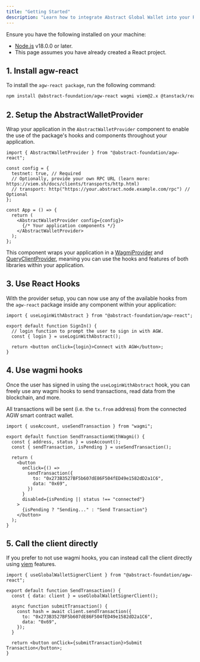 ```yaml
---
title: "Getting Started"
description: "Learn how to integrate Abstract Global Wallet into your React application using the agw-react package."
---
```


<Accordion title="Prerequisites">
  Ensure you have the following installed on your machine: 
  
- [Node.js](https://nodejs.org/en/download/) v18.0.0 or later.
- This page assumes you have already created a React project.

</Accordion>

## 1. Install agw-react

To install the `agw-react package`, run the following command:

```bash
npm install @abstract-foundation/agw-react wagmi viem@2.x @tanstack/react-query
```

## 2. Setup the AbstractWalletProvider

Wrap your application in the `AbstractWalletProvider` component to enable the use of the package's hooks and components
throughout your application.

```tsx
import { AbstractWalletProvider } from "@abstract-foundation/agw-react";

const config = {
  testnet: true, // Required
  // Optionally, provide your own RPC URL (learn more: https://viem.sh/docs/clients/transports/http.html)
  // transport: http("https://your.abstract.node.example.com/rpc") // Optional
};

const App = () => {
  return (
    <AbstractWalletProvider config={config}>
      {/* Your application components */}
    </AbstractWalletProvider>
  );
};
```

This component wraps your application in a [WagmiProvider](https://wagmi.sh/react/api/WagmiProvider) and
[QueryClientProvider](https://tanstack.com/query/latest/docs/framework/react/reference/QueryClientProvider),
meaning you can use the hooks and features of both libraries within your application.

## 3. Use React Hooks

With the provider setup, you can now use any of the available hooks from the `agw-react` package inside
any component within your application:

```tsx
import { useLoginWithAbstract } from "@abstract-foundation/agw-react";

export default function SignIn() {
  // login function to prompt the user to sign in with AGW.
  const { login } = useLoginWithAbstract();

  return <button onClick={login}>Connect with AGW</button>;
}
```

## 4. Use wagmi hooks

Once the user has signed in using the `useLoginWithAbstract` hook,
you can freely use any wagmi hooks to send transactions, read data from the blockchain, and more.

All transactions will be sent (i.e. the `tx.from` address) from the connected AGW smart contract wallet.

```tsx
import { useAccount, useSendTransaction } from "wagmi";

export default function SendTransactionWithWagmi() {
  const { address, status } = useAccount();
  const { sendTransaction, isPending } = useSendTransaction();

  return (
    <button
      onClick={() =>
        sendTransaction({
          to: "0x273B3527BF5b607dE86F504fED49e1582dD2a1C6",
          data: "0x69",
        })
      }
      disabled={isPending || status !== "connected"}
    >
      {isPending ? "Sending..." : "Send Transaction"}
    </button>
  );
}
```

## 5. Call the client directly

If you prefer to not use wagmi hooks, you can instead call the client directly using [viem](https://viem.sh/) features.

```tsx
import { useGlobalWalletSignerClient } from "@abstract-foundation/agw-react";

export default function SendTransaction() {
  const { data: client } = useGlobalWalletSignerClient();

  async function submitTransaction() {
    const hash = await client.sendTransaction({
      to: "0x273B3527BF5b607dE86F504fED49e1582dD2a1C6",
      data: "0x69",
    });
  }

  return <button onClick={submitTransaction}>Submit Transaction</button>;
}
```
